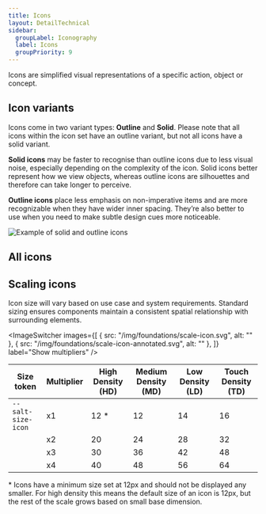 ```yaml
---
title: Icons
layout: DetailTechnical
sidebar:
  groupLabel: Iconography
  label: Icons
  groupPriority: 9
---
```


Icons are simplified visual representations of a specific action, object or concept.

## Icon variants

Icons come in two variant types: **Outline** and **Solid**. Please note that all icons within the icon set have an outline variant, but not all icons have a solid variant.

**Solid icons** may be faster to recognise than outline icons due to less visual noise, especially depending on the complexity of the icon. Solid icons better represent how we view objects, whereas outline icons are silhouettes and therefore can take longer to perceive.

**Outline icons** place less emphasis on non-imperative items and are more recognizable when they have wider inner spacing. They’re also better to use when you need to make subtle design cues more noticeable.

<Image
  src="/img/foundations/iconography-icon-variants.png"
  alt="Example of solid and outline icons"
/>

## All icons

<IconPreview />

## Scaling icons

Icon size will vary based on use case and system requirements. Standard sizing ensures components maintain a consistent spatial relationship with surrounding elements.

<ImageSwitcher
  images={[
    { src: "/img/foundations/scale-icon.svg", alt: "" },
    { src: "/img/foundations/scale-icon-annotated.svg", alt: "" },
  ]}
  label="Show multipliers"
/>

| Size token         | Multiplier | High Density (HD) | Medium Density (MD) | Low Density (LD) | Touch Density (TD) |
| ------------------ | ---------- | ----------------- | ------------------- | ---------------- | ------------------ |
| `--salt-size-icon` | x1         | 12 \*             | 12                  | 14               | 16                 |
|                    | x2         | 20                | 24                  | 28               | 32                 |
|                    | x3         | 30                | 36                  | 42               | 48                 |
|                    | x4         | 40                | 48                  | 56               | 64                 |

\* Icons have a minimum size set at 12px and should not be displayed any smaller. For high density this means the default size of an icon is 12px, but the rest of the scale grows based on small base dimension.
